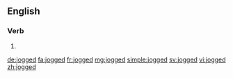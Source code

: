 ==English==

===Verb===
{{head|en|verb form}}

# {{en-past of|jog}}

[[de:jogged]]
[[fa:jogged]]
[[fr:jogged]]
[[mg:jogged]]
[[simple:jogged]]
[[sv:jogged]]
[[vi:jogged]]
[[zh:jogged]]